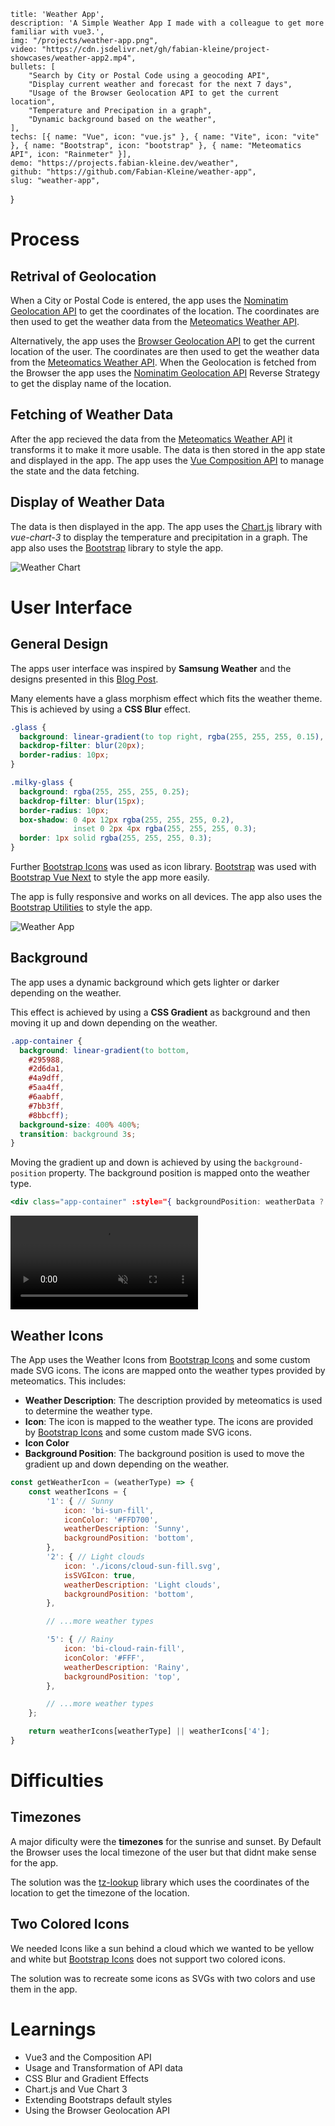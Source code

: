     title: 'Weather App',
    description: 'A Simple Weather App I made with a colleague to get more familiar with vue3.',
    img: "/projects/weather-app.png",
    video: "https://cdn.jsdelivr.net/gh/fabian-kleine/project-showcases/weather-app2.mp4",
    bullets: [
        "Search by City or Postal Code using a geocoding API",
        "Display current weather and forecast for the next 7 days",
        "Usage of the Browser Geolocation API to get the current location",
        "Temperature and Precipation in a graph",
        "Dynamic background based on the weather",
    ],
    techs: [{ name: "Vue", icon: "vue.js" }, { name: "Vite", icon: "vite" }, { name: "Bootstrap", icon: "bootstrap" }, { name: "Meteomatics API", icon: "Rainmeter" }],
    demo: "https://projects.fabian-kleine.dev/weather",
    github: "https://github.com/Fabian-Kleine/weather-app",
    slug: "weather-app",
}

# Process

## Retrival of Geolocation

When a City or Postal Code is entered, the app uses the [Nominatim Geolocation API](https://nominatim.org/) to get the coordinates of the location. The coordinates are then used to get the weather data from the [Meteomatics Weather API](https://www.meteomatics.com/en/api/weather-api/).

Alternatively, the app uses the [Browser Geolocation API](https://developer.mozilla.org/en-US/docs/Web/API/Geolocation_API) to get the current location of the user. The coordinates are then used to get the weather data from the [Meteomatics Weather API](https://www.meteomatics.com/en/api/weather-api/).
When the Geolocation is fetched from the Browser the app uses the [Nominatim Geolocation API](https://nominatim.org/) Reverse Strategy to get the display name of the location.

## Fetching of Weather Data

After the app recieved the data from the [Meteomatics Weather API](https://www.meteomatics.com/en/api/weather-api/) it transforms it to make it more usable.
The data is then stored in the app state and displayed in the app. The app uses the [Vue Composition API](https://vuejs.org/guide/extras/composition-api-faq.html) to manage the state and the data fetching.

## Display of Weather Data
The data is then displayed in the app. The app uses the [Chart.js](https://www.chartjs.org/) library with *vue-chart-3* to display the temperature and precipitation in a graph. The app also uses the [Bootstrap](https://getbootstrap.com/) library to style the app.

![Weather Chart](/projects/weather-app/chart.png)

# User Interface

## General Design

The apps user interface was inspired by **Samsung Weather** and the designs presented in this [Blog Post](https://www.subframe.com/tips/weather-website-design-examples). 

Many elements have a glass morphism effect which fits the weather theme. This is achieved by using a **CSS Blur** effect.

```css
.glass {
  background: linear-gradient(to top right, rgba(255, 255, 255, 0.15), rgba(255, 255, 255, 0.25));
  backdrop-filter: blur(20px);
  border-radius: 10px;
}

.milky-glass {
  background: rgba(255, 255, 255, 0.25);
  backdrop-filter: blur(15px);
  border-radius: 10px;
  box-shadow: 0 4px 12px rgba(255, 255, 255, 0.2), 
              inset 0 2px 4px rgba(255, 255, 255, 0.3);
  border: 1px solid rgba(255, 255, 255, 0.3);
}
```

Further [Bootstrap Icons](https://icons.getbootstrap.com/) was used as icon library. [Bootstrap](https://getbootstrap.com/) was used with [Bootstrap Vue Next](https://bootstrap-vue-next.github.io/bootstrap-vue-next/) to style the app more easily.

The app is fully responsive and works on all devices. The app also uses the [Bootstrap Utilities](https://getbootstrap.com/docs/5.0/utilities/borders/) to style the app.

![Weather App](/projects/weather-app.png)

## Background

The app uses a dynamic background which gets lighter or darker depending on the weather. 

This effect is achieved by using a **CSS Gradient** as background and then moving it up and down depending on the weather.

```css
.app-container {
  background: linear-gradient(to bottom, 
    #295988, 
    #2d6da1, 
    #4a9dff, 
    #5aa4ff,
    #6aabff, 
    #7bb3ff,
    #8bbcff);
  background-size: 400% 400%;
  transition: background 3s;
}
```

Moving the gradient up and down is achieved by using the `background-position` property. The background position is mapped onto the weather type. 

```jsx 
<div class="app-container" :style="{ backgroundPosition: weatherData ? weatherData[dayIndex].weatherIcon.backgroundPosition : 'center' }">
```

<video src="https://cdn.jsdelivr.net/gh/fabian-kleine/project-showcases/weather-app_background.mp4" height={800} width={800} controls muted playsInline className="rounded-xl mx-auto my-4"></video>

## Weather Icons

The App uses the Weather Icons from [Bootstrap Icons](https://icons.getbootstrap.com/) and some custom made SVG icons. 
The icons are mapped onto the weather types provided by meteomatics. This includes:

- **Weather Description**: The description provided by meteomatics is used to determine the weather type.
- **Icon**: The icon is mapped to the weather type. The icons are provided by [Bootstrap Icons](https://icons.getbootstrap.com/) and some custom made SVG icons.
- **Icon Color**
- **Background Position**: The background position is used to move the gradient up and down depending on the weather.

```javascript
const getWeatherIcon = (weatherType) => {
    const weatherIcons = {
        '1': { // Sunny
            icon: 'bi-sun-fill',
            iconColor: '#FFD700',
            weatherDescription: 'Sunny',
            backgroundPosition: 'bottom',
        },
        '2': { // Light clouds
            icon: './icons/cloud-sun-fill.svg',
            isSVGIcon: true,
            weatherDescription: 'Light clouds',
            backgroundPosition: 'bottom',
        },

        // ...more weather types

        '5': { // Rainy
            icon: 'bi-cloud-rain-fill',
            iconColor: '#FFF',
            weatherDescription: 'Rainy',
            backgroundPosition: 'top',
        },

        // ...more weather types
    };

    return weatherIcons[weatherType] || weatherIcons['4'];
}
```


# Difficulties

## Timezones
A major dificulty were the **timezones** for the sunrise and sunset.
By Default the Browser uses the local timezone of the user but that didnt make sense for the app.

The solution was the [tz-lookup](https://www.npmjs.com/package/tz-lookup) library which uses the coordinates of the location to get the timezone of the location.

## Two Colored Icons

We needed Icons like a sun behind a cloud which we wanted to be yellow and white but [Bootstrap Icons](https://icons.getbootstrap.com/) does not support two colored icons. 

The solution was to recreate some icons as SVGs with two colors and use them in the app.

# Learnings

- Vue3 and the Composition API
- Usage and Transformation of API data
- CSS Blur and Gradient Effects
- Chart.js and Vue Chart 3
- Extending Bootstraps default styles
- Using the Browser Geolocation API

